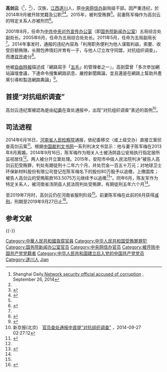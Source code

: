 '''高剑云'''（{{lang-en|Gao Jianyun}}<ref>Shanghai Daily,[http://www.shanghaidaily.com/national/flies-and-tigers/Network-security-official-accused-of-corruption/shdaily.shtml Network security official accused of corruption] {{Wayback|url=http://www.shanghaidaily.com/national/flies-and-tigers/Network-security-official-accused-of-corruption/shdaily.shtml |date=20160304192711 }}, September 26, 2014</ref>，{{bd|1968年|7月5日|}}<ref name="a1"/>），汉族，[[江西|江西]][[遂川|遂川]]人，原[[中央网信办|中央网信办]]副局级干部。因严重违纪，於2014年9月被开除党籍及公职<ref name="中央纪委监察部网站">{{Cite web |url=http://www.gov.cn/xinwen/2014-09/27/content_2757373.htm |title=原中央外宣办副局级干部高剑云被开除党籍和公职 |access-date=2014-11-08 |archive-date=2016-03-04 |archive-url=https://web.archive.org/web/20160304074351/http://www.gov.cn/xinwen/2014-09/27/content_2757373.htm |dead-url=no }}</ref><ref name="rthk">{{Cite web |url=http://rthk.hk/rthk/news/expressnews/20140926/news_20140926_55_1040226.htm |title=中 央 網 路 安 全 和 資 訊 化 小 組 高 劍 雲 被 雙 開 |access-date=2014-11-08 |archive-date=2014-11-08 |archive-url=https://web.archive.org/web/20141108173141/http://rthk.hk/rthk/news/expressnews/20140926/news_20140926_55_1040226.htm |dead-url=no }}</ref>。2015年，被判受贿罪<ref name="a1"/>。前妻陈军梅作为高剑云的特定关系人亦被刑罚<ref name="a2">{{Cite web |url=http://wenshu.court.gov.cn/website/wenshu/181107ANFZ0BXSK4/index.html?docId=8c34132b1f804819a956d4bedde48581|title=陈军梅受贿一审刑事判决书——河南省汤阴县人民法院刑事判决书（2015）汤少刑初字第27号|accessdate=2020-01-19|author= |date=2016-09-30 |work= |publisher=中国裁判文书网| quote =上述犯罪事实，有公诉机关提交，经法庭质证、认证的下列证据证实……3.高剑云人口信息、中央对外宣传办公室文件、干部任免审批表：高剑云于2001年8月31日被任命为中央对外宣传办公室五局综合处副处长，2005年6月24日被任命为中央对外宣传办公室五局综合处处长，2011年5月27日被任命为中央对外宣传办公室五局副局长。|language=Zh-hans }}</ref>。

2001年8月，任命为[[中共中央对外宣传办公室|中共中央对外宣传办公室]]（即[[国务院新闻办公室|国务院新闻办公室]]）五局综合处副处长。2005年6月，任命为五局综合处处长。2011年5月，任命为五局副局长<ref name="a2"/>。2014年事发时，通报的违纪內容為「利用职务便利为他人谋取利益，索要、收受巨额贿赂，长期包养情妇并育有一子，与他人订立攻守同盟，对抗组织调查」，而遭[[双开|双开]]處分<ref>{{Cite web |url=http://guoqing.china.com.cn/2014-09/27/content_33629332.htm |title=中央网信办干部高剑云收受巨额贿赂被“双开” |access-date=2014-11-08 |archive-date=2016-03-05 |archive-url=https://web.archive.org/web/20160305022216/http://guoqing.china.com.cn/2014-09/27/content_33629332.htm |dead-url=no }}</ref>。

他被[[自由時報|自由時報]]描述成『網路寫手「[[网络评论员|五毛]]」的管理者之一』，高劍雲曾「多次參加網站論壇會議，下達命令搜集網路訊息、嚴控新聞輿論，並且還是在網路上幫助共產黨引導和製造網路輿論」<ref>{{Cite web |url=http://news.ltn.com.tw/news/world/breakingnews/1116500 |title=中國「五毛黨」管理者 高劍雲遭雙開 |access-date=2014-11-08 |archive-date=2018-11-27 |archive-url=https://web.archive.org/web/20181127204546/http://news.ltn.com.tw/news/world/breakingnews/1116500 |dead-url=no }}</ref>。

==首提“对抗组织调查”==
高剑云违纪案被認為是[[中纪委|中纪委]]在查处通报中，出现“对抗组织调查”表述的首例<ref>新京报(北京)　[http://news.163.com/14/0927/02/A747RBT500014AED.html 官员查处通报中首提“对抗组织调查”] {{Wayback|url=http://news.163.com/14/0927/02/A747RBT500014AED.html |date=20141108190227 }}，2014-09-27 02:27:12</ref>。

== 司法进程==

2014年6月16日，[[河南省人民检察院|河南省人民检察院]]通报，依纪委移交（或上级交办）直接立案侦查高剑云案<ref>{{Cite web |url=https://www.guancha.cn/FaZhi/2014_06_17_238520.shtml|title=国新办第五局原副局长高剑云案由河南省检察院立案侦办|accessdate=2020-01-19|author= |date=2014-06-17 |work= |publisher=观察者网|language=Zh-hans }}</ref>。根据[[中国裁判文书网|中国裁判文书网]]一系列判决文书显示：他与妻子陈军梅在2013年8月离婚。2014年9月16日，陈军梅作为相关人士被汤阴县公安局执行指定居所监视居住<ref name="a2"/>。两人被分开立案处理。2015年，安阳市中级人民法院判决“被告人高剑云犯受贿罪，判处有期徒刑十二年六个月，并处罚金一百五十万元；对地球卫士环保新材料股份有限公司登记在陈军梅名下的股份80万股予以追缴，上缴国库；被告人高剑云的受贿赃款163.5075万元继续予以追缴<ref name="a1">{{Cite web |url=http://wenshu.court.gov.cn/website/wenshu/181107ANFZ0BXSK4/index.html?docId=cabc971bc0dd496186e1aafc009bf413|title=高剑云执行实施类执行裁定书——河南省安阳市中级人民法院执行裁定书（2019）豫05执163号之三|accessdate=2020-01-19|author= |date=2019-11-05 |work= |publisher=中国裁判文书网|language=Zh-hans }}</ref>”。同年6月，陈友军作为特定关系人，被河南省汤阴县人民法院判处受贿罪，有期徒刑五年六个月<ref name="a2"/>。

至2019年7月时，高剑云仍在河南省服刑阶段<ref name="a1"/>。前妻陈军梅在此前的6月获得[[减刑|减刑]]，刑期至2019年9月27日止<ref>{{Cite web |url=http://wenshu.court.gov.cn/website/wenshu/181107ANFZ0BXSK4/index.html?docId=2842d54b3c074c6bb30baa7b012a78e3|title=陈军梅受贿刑罚变更刑事裁定书——河南省郑州市中级人民法院刑事裁定书(2019)豫01刑更1272号|accessdate=2020-01-19|author= |date=2019-06-30 |work= |publisher=中国裁判文书网|language=Zh-hans }}</ref>。

== 参考文献 ==
{{Reflist|30em}}

{{-}}
{{中共十八大到十九大期间的反腐败工作}}
{{DEFAULTSORT:gao jianyun}}
[[Category:中華人民共和國貪腐官員|Category:中華人民共和國貪腐官員]]
[[Category:中华人民共和国受贿罪罪犯|Category:中华人民共和国受贿罪罪犯]]
[[Category:国务院新闻办公室官员|Category:国务院新闻办公室官员]]
[[Category:中央网信办官员|Category:中央网信办官员]]
[[Category:被开除中国共产党党籍者|Category:被开除中国共产党党籍者]]
[[Category:中华人民共和国建立后入党的中国共产党党员|Category:中华人民共和国建立后入党的中国共产党党员]]
[[Category:遂川人|Category:遂川人]]
[[Category:高姓|Jian]]
